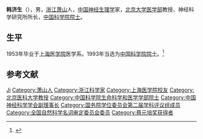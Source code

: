{{Infobox person
| 姓名     = 韩济生
| 图像     = 
| 图像说明 = 
| 出生日期 = 1928年7月17日
| 出生地   = 
| 死亡日期 = <!-- {{Death date and age|YYYY|MM|DD|YYYY|MM|DD}}（死亡在前，出生在后） -->
| 死亡地   = 
| 国籍       = {{PRC}}
| 籍贯       = 
| 别名     = 
| 知名于   = 
| 职业     = 神经生理学家
| 母校 = [[上海医学院|上海医学院]]
}}

'''韩济生'''（{{bd|1928年|7月17日||}}），男，[[浙江|浙江]][[萧山|萧山]]人，[[中华人民共和国|中国]][[神经生理学|神经生理学]]家，[[北京大学医学部|北京大学医学部]]教授、神经科学研究所所长，[[中国科学院院士|中国科学院院士]]。

== 生平 ==
1953年毕业于[[上海医学院|上海医学院]]医学系。1993年当选为[[中国科学院院士|中国科学院院士]]。<ref>{{Cite web|title=院士信息·生命科学和医学学部·韩济生|url=http://sourcedb.cas.cn/sourcedb_ad_cas/zw2/ysxx/smkxhyxxb/|accessdate=|work=中国科学院学部与院士|archiveurl=https://web.archive.org/web/20131216133759/http://sourcedb.cas.cn/sourcedb_ad_cas/zw2/ysxx/smkxhyxxb/|archivedate=2013-12-16}}</ref>

== 参考文献 ==
{{reflist}}

{{中国科学院生命科学和医学学部院士}}
{{国务院学位委员会第二届学科评议组/医学}}
{{北京大学蔡元培奖获得者}}
{{Navboxes
| title  = 韩济生在[[中国神经科学学会|中国神经科学学会]]的职务
| list1  =
{{中国神经科学学会第一届理事会}}
{{中国神经科学学会第二届理事会}}
}}
{{Navboxes
| title  = 韩济生在[[全国科学技术名词审定委员会|全国科学技术名词审定委员会]]的职务
| list1  =
{{全国自然科学名词审定委员会第三届全国委员会}}
}}

{{Authority control}}

{{DEFAULTSORT:Han韩}}
[[Category:韩姓|Ji]]
[[Category:萧山人|Category:萧山人]]
[[Category:浙江科学家|Category:浙江科学家]]
[[Category:上海医学院校友|Category:上海医学院校友]]
[[Category:北京医科大学教授|Category:北京医科大学教授]]
[[Category:中国科学院生命科学和医学学部院士|Category:中国科学院生命科学和医学学部院士]]
[[Category:中国神经科学学会副理事长|Category:中国神经科学学会副理事长]]
[[Category:国务院学位委员会第二届学科评议组成员|Category:国务院学位委员会第二届学科评议组成员]]
[[Category:全国自然科学名词审定委员会委员|Category:全国自然科学名词审定委员会委员]]
[[Category:蔡元培奖获得者|Category:蔡元培奖获得者]]


{{中国科学家小作品}}